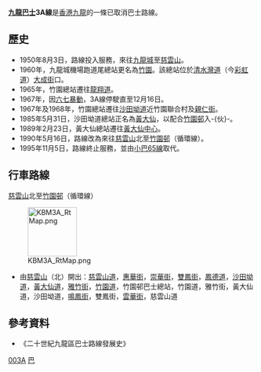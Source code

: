 {{公共汽車路線資訊
|路線名稱=九龍巴士3A線
|外文名稱=KMB Route 3A
|代表圖像=
|圖像尺寸=
|代表圖像二=
|圖像尺寸二=
|經營者=九龍巴士
|所屬車廠=
|路線用車=[[丹尼士喝采巴士|丹尼士喝采巴士]]
|路綫資訊=
|起點站=[[竹園|竹園]]
|途經地點= [[彩虹邨|彩虹]]、[[黃大仙_(香港地方)|黃大仙]]
|去程途經地點=
|回程途經地點=
|終點站=[[慈雲山|慈雲山]]（北）
|路線性質=
|全程行駛里程=
|單程行駛里程=
|全程行車時間=
|單程行車時間=
|服務時間=
|起點站服務時間=06:00-00:00
|終點站服務時間=
|班次頻率=6-12分
|全程收費=$2.1
|分段收費站點=
|去程分段收費站點=
|回程分段收費站點=
|服務時間以外替代路線=
|主要競爭交通=
|備註=
}}

'''[[九龍巴士|九龍巴士]]3A線'''是[[香港|香港]][[九龍|九龍]]的一條已取消巴士路線。

==歷史==
*1950年8月3日，路線投入服務，來往[[九龍城|九龍城]]至[[慈雲山|慈雲山]]。
*1960年，九龍城機場跑道尾總站更名為[[竹園|竹園]]。該總站位於[[清水灣道|清水灣道]]（今[[彩虹道|彩虹道]]）[[大成街|大成街]]口。
*1965年，竹園總站遷往[[龍翔道|龍翔道]]。
*1967年，因[[六七暴動|六七暴動]]，3A線停駛直至12月16日。
*1967年及1968年，竹園總站遷往[[沙田坳道|沙田坳道]]近竹園聯合村及[[親仁街|親仁街]]。
*1985年5月31日，沙田坳道總站正名為[[黃大仙_(香港地方)|黃大仙]]，以配合[[竹園邨|竹園邨]]入-{伙}-。
*1989年2月23日，黃大仙總站遷往[[黃大仙中心|黃大仙中心]]。
*1990年5月16日，路線改為來往[[慈雲山|慈雲山]]北至[[竹園邨|竹園邨]]（循環線）。
*1995年11月5日，路線終止服務，並由[[九龍區專線小巴65線|小巴65線]]取代。

==行車路線==
;[[慈雲山|慈雲山]]北至[[竹園邨|竹園邨]]（循環線）
[[File:KBM3A_RtMap.png|100px]]
*由[[慈雲山|慈雲山]]（北）開出：[[慈雲山道|慈雲山道]]，[[惠華街|惠華街]]，[[崇華街|崇華街]]，[[雙鳳街|雙鳳街]]，[[鳳德道|鳳德道]]，[[沙田坳道|沙田坳道]]，[[黃大仙道|黃大仙道]]，[[雅竹街|雅竹街]]，[[竹園道|竹園道]]，竹園邨巴士總站，竹園道，雅竹街，黃大仙道，沙田坳道，[[鳴鳳街|鳴鳳街]]，雙鳳街，[[雲華街|雲華街]]，慈雲山道

==參考資料==
*《二十世紀九龍區巴士路線發展史》

[[Category:已取消九龍巴士路線|003A]]
[[Category:1995年香港廢除|巴]]